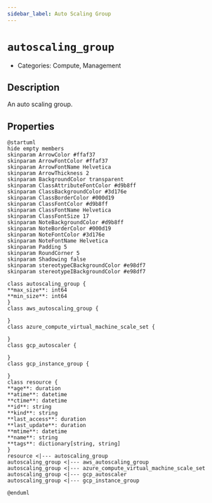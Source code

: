 ```yaml
---
sidebar_label: Auto Scaling Group
---
```


# `autoscaling_group`

- Categories: Compute, Management

## Description

An auto scaling group.

## Properties

<ZoomPanPinch>

```kroki imgType="plantuml" imgAlt="Diagram of Auto Scaling Group data model"
@startuml
hide empty members
skinparam ArrowColor #ffaf37
skinparam ArrowFontColor #ffaf37
skinparam ArrowFontName Helvetica
skinparam ArrowThickness 2
skinparam BackgroundColor transparent
skinparam ClassAttributeFontColor #d9b8ff
skinparam ClassBackgroundColor #3d176e
skinparam ClassBorderColor #000d19
skinparam ClassFontColor #d9b8ff
skinparam ClassFontName Helvetica
skinparam ClassFontSize 17
skinparam NoteBackgroundColor #d9b8ff
skinparam NoteBorderColor #000d19
skinparam NoteFontColor #3d176e
skinparam NoteFontName Helvetica
skinparam Padding 5
skinparam RoundCorner 5
skinparam Shadowing false
skinparam stereotypeCBackgroundColor #e98df7
skinparam stereotypeIBackgroundColor #e98df7

class autoscaling_group {
**max_size**: int64
**min_size**: int64
}
class aws_autoscaling_group {

}
class azure_compute_virtual_machine_scale_set {

}
class gcp_autoscaler {

}
class gcp_instance_group {

}
class resource {
**age**: duration
**atime**: datetime
**ctime**: datetime
**id**: string
**kind**: string
**last_access**: duration
**last_update**: duration
**mtime**: datetime
**name**: string
**tags**: dictionary[string, string]
}
resource <|--- autoscaling_group
autoscaling_group <|--- aws_autoscaling_group
autoscaling_group <|--- azure_compute_virtual_machine_scale_set
autoscaling_group <|--- gcp_autoscaler
autoscaling_group <|--- gcp_instance_group

@enduml
```

</ZoomPanPinch>
